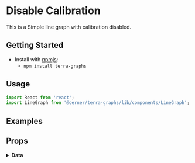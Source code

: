 
# Disable Calibration
This is a Simple line graph with calibration disabled.

## Getting Started

- Install with [npmjs](https://www.npmjs.com):
  - `npm install terra-graphs`

## Usage
```jsx
import React from 'react';
import LineGraph from '@cerner/terra-graphs/lib/components/LineGraph';
```
## Examples
<LineGraph />

## Props
<PropsTable />

<details>
<summary style={{fontSize: 24 }}>
<b>Data</b>
</summary>

### Graph Config object
<GraphConfig />

### Data object
<DataObject />
</details>
